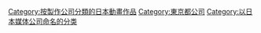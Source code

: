 {{catmore}}

[[Category:按製作公司分類的日本動畫作品|Category:按製作公司分類的日本動畫作品]]
[[Category:東京都公司|Category:東京都公司]]
[[Category:以日本媒体公司命名的分类|Category:以日本媒体公司命名的分类]]